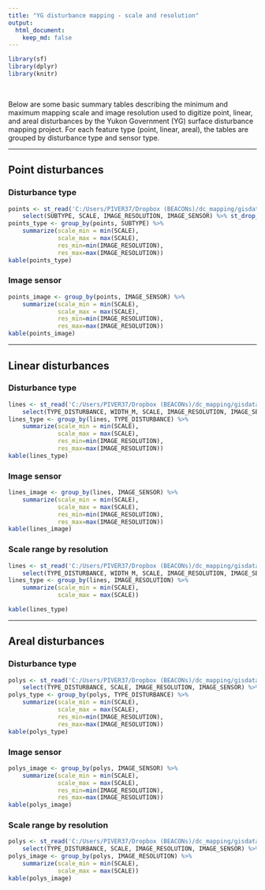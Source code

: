 ```yaml
---
title: "YG disturbance mapping - scale and resolution"
output:
  html_document:
    keep_md: false
---
```


```r
library(sf)
library(dplyr)
library(knitr)
```

<br>

Below are some basic summary tables describing the minimum and maximum mapping scale and image resolution used to digitize point, linear, and areal disturbances by the Yukon Government (YG) surface disturbance mapping project. For each feature type (point, linear, areal), the tables are grouped by disturbance type and sensor type.

---

## Point disturbances

### Disturbance type

```r
points <- st_read('C:/Users/PIVER37/Dropbox (BEACONs)/dc_mapping/gisdata/YT/YG_SurfaceDisturbance/YG Surface Disturbance [Most Recent].gdb', 'Point_Features', quiet=T) %>%
    select(SUBTYPE, SCALE, IMAGE_RESOLUTION, IMAGE_SENSOR) %>% st_drop_geometry()
points_type <- group_by(points, SUBTYPE) %>%
    summarize(scale_min = min(SCALE), 
              scale_max = max(SCALE),
              res_min=min(IMAGE_RESOLUTION), 
              res_max=max(IMAGE_RESOLUTION))
kable(points_type)
```

### Image sensor

```r
points_image <- group_by(points, IMAGE_SENSOR) %>%
    summarize(scale_min = min(SCALE), 
              scale_max = max(SCALE),
              res_min=min(IMAGE_RESOLUTION), 
              res_max=max(IMAGE_RESOLUTION))
kable(points_image)
```

---

## Linear disturbances

### Disturbance type

```r
lines <- st_read('C:/Users/PIVER37/Dropbox (BEACONs)/dc_mapping/gisdata/YT/YG_SurfaceDisturbance/YG Surface Disturbance [Most Recent].gdb', 'Linear_Features', quiet=T) %>%
    select(TYPE_DISTURBANCE, WIDTH_M, SCALE, IMAGE_RESOLUTION, IMAGE_SENSOR) %>% st_drop_geometry()
lines_type <- group_by(lines, TYPE_DISTURBANCE) %>%
    summarize(scale_min = min(SCALE), 
              scale_max = max(SCALE),
              res_min=min(IMAGE_RESOLUTION), 
              res_max=max(IMAGE_RESOLUTION))
kable(lines_type)
```

### Image sensor

```r
lines_image <- group_by(lines, IMAGE_SENSOR) %>%
    summarize(scale_min = min(SCALE), 
              scale_max = max(SCALE),
              res_min=min(IMAGE_RESOLUTION), 
              res_max=max(IMAGE_RESOLUTION))
kable(lines_image)
```

### Scale range by resolution

```r
lines <- st_read('C:/Users/PIVER37/Dropbox (BEACONs)/dc_mapping/gisdata/YT/YG_SurfaceDisturbance/YG Surface Disturbance [Most Recent].gdb', 'Linear_Features', quiet=T) %>%
    select(TYPE_DISTURBANCE, WIDTH_M, SCALE, IMAGE_RESOLUTION, IMAGE_SENSOR) %>% st_drop_geometry()
lines_type <- group_by(lines, IMAGE_RESOLUTION) %>%
    summarize(scale_min = min(SCALE), 
              scale_max = max(SCALE))

kable(lines_type)
```

---

## Areal disturbances

### Disturbance type

```r
polys <- st_read('C:/Users/PIVER37/Dropbox (BEACONs)/dc_mapping/gisdata/YT/YG_SurfaceDisturbance/YG Surface Disturbance [Most Recent].gdb', 'Areal_Features', quiet=T) %>%
    select(TYPE_DISTURBANCE, SCALE, IMAGE_RESOLUTION, IMAGE_SENSOR) %>% st_drop_geometry()
polys_type <- group_by(polys, TYPE_DISTURBANCE) %>%
    summarize(scale_min = min(SCALE), 
              scale_max = max(SCALE),
              res_min=min(IMAGE_RESOLUTION), 
              res_max=max(IMAGE_RESOLUTION))
kable(polys_type)
```

### Image sensor

```r
polys_image <- group_by(polys, IMAGE_SENSOR) %>%
    summarize(scale_min = min(SCALE), 
              scale_max = max(SCALE),
              res_min=min(IMAGE_RESOLUTION), 
              res_max=max(IMAGE_RESOLUTION))
kable(polys_image)
```

### Scale range by resolution

```r
polys <- st_read('C:/Users/PIVER37/Dropbox (BEACONs)/dc_mapping/gisdata/YT/YG_SurfaceDisturbance/YG Surface Disturbance [Most Recent].gdb', 'Areal_Features', quiet=T) %>%
    select(TYPE_DISTURBANCE, SCALE, IMAGE_RESOLUTION, IMAGE_SENSOR) %>% st_drop_geometry()
polys_image <- group_by(polys, IMAGE_RESOLUTION) %>%
    summarize(scale_min = min(SCALE), 
              scale_max = max(SCALE))
kable(polys_image)
```
